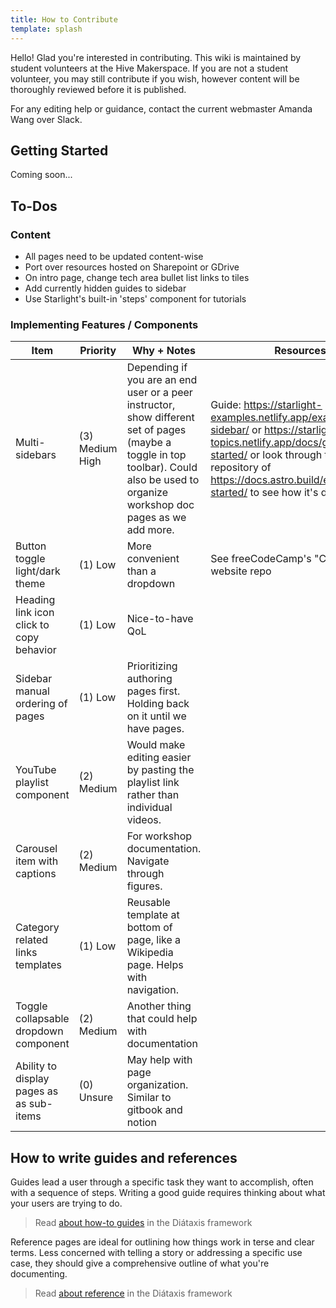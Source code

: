 ```yaml
---
title: How to Contribute
template: splash
---
```




<LinkCard title="🐝 Go to wiki main index" href="/" description=""/>

Hello! Glad you're interested in contributing. This wiki is maintained by student volunteers at the Hive Makerspace. If you are not a student volunteer, you may still contribute if you wish, however content will be thoroughly reviewed before it is published.

For any editing help or guidance, contact the current webmaster Amanda Wang over Slack.

## Getting Started
Coming soon...

## To-Dos

### Content
- All pages need to be updated content-wise
- Port over resources hosted on Sharepoint or GDrive
- On intro page, change tech area bullet list links to tiles
- Add currently hidden guides to sidebar
- Use Starlight's built-in 'steps' component for tutorials

### Implementing Features / Components

| Item | Priority | Why + Notes | Resources |
| --- | --- | --- | --- |
| Multi-sidebars | (3) Medium High | Depending if you are an end user or a peer instructor, show different set of pages (maybe a toggle in top toolbar). Could also be used to organize workshop doc pages as we add more. | Guide: https://starlight-examples.netlify.app/examples/multi-sidebar/ or https://starlight-sidebar-topics.netlify.app/docs/getting-started/ or look through the repository of https://docs.astro.build/en/getting-started/ to see how it's done! |
| Button toggle light/dark theme | (1) Low | More convenient than a dropdown | See freeCodeCamp's "Contribute" website repo |
| Heading link icon click to copy behavior | (1) Low | Nice-to-have QoL |  |
| Sidebar manual ordering of pages | (1) Low | Prioritizing authoring pages first. Holding back on it until we have pages. |  |
| YouTube playlist component | (2) Medium | Would make editing easier by pasting the playlist link rather than individual videos. |  |
| Carousel item with captions | (2) Medium | For workshop documentation. Navigate through figures. |  |
| Category related links templates | (1) Low | Reusable template at bottom of page, like a Wikipedia page. Helps with navigation. |  |
| Toggle collapsable dropdown component | (2) Medium | Another thing that could help with documentation |  |
| Ability to display pages as as sub-items | (0) Unsure | May help with page organization. Similar to gitbook and notion |  |


## How to write guides and references

Guides lead a user through a specific task they want to accomplish, often with a sequence of steps.
Writing a good guide requires thinking about what your users are trying to do.

> Read [about how-to guides](https://diataxis.fr/how-to-guides/) in the Diátaxis framework

Reference pages are ideal for outlining how things work in terse and clear terms.
Less concerned with telling a story or addressing a specific use case, they should give a comprehensive outline of what you're documenting.

> Read [about reference](https://diataxis.fr/reference/) in the Diátaxis framework
